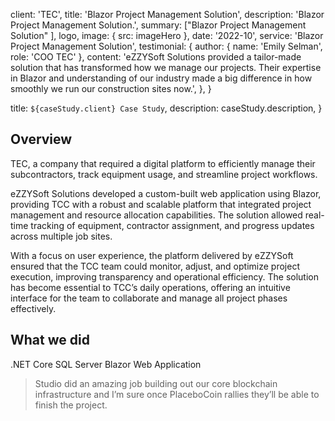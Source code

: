 
  client: 'TEC',
  title: 'Blazor Project Management Solution',
  description:
    'Blazor Project Management Solution.',
  summary: ["Blazor Project Management Solution"  ],
  logo,
  image: { src: imageHero },
  date: '2022-10',
  service: 'Blazor Project Management Solution',
  testimonial: {
    author: { name: 'Emily Selman', role: 'COO TEC' },
    content:
      'eZZYSoft Solutions provided a tailor-made solution that has transformed how we manage our projects. Their expertise in Blazor and understanding of our industry made a big difference in how smoothly we run our construction sites now.',
  },
}

  title: `${caseStudy.client} Case Study`,
  description: caseStudy.description,
}

## Overview

TEC, a company that required a digital platform to efficiently manage their subcontractors, track equipment usage, and streamline project workflows. 

eZZYSoft Solutions developed a custom-built web application using Blazor, providing TCC with a robust and scalable platform that integrated project management and resource allocation capabilities. The solution allowed real-time tracking of equipment, contractor assignment, and progress updates across multiple job sites. 

With a focus on user experience, the platform delivered by eZZYSoft ensured that the TCC team could monitor, adjust, and optimize project execution, improving transparency and operational efficiency. The solution has become essential to TCC’s daily operations, offering an intuitive interface for the team to collaborate and manage all project phases effectively.
## What we did

<TagList>
  <TagListItem> .NET Core</TagListItem>
  <TagListItem> SQL Server</TagListItem>
  <TagListItem>Blazor Web Application</TagListItem>
</TagList>

<Blockquote
  author={{ name: 'Emily Selman', role: 'COO TEC' }}
  image={{ src: imageEmilySelman }}
>
  Studio did an amazing job building out our core blockchain infrastructure and
  I’m sure once PlaceboCoin rallies they’ll be able to finish the project.

</Blockquote>

<StatList>
  <StatListItem value="34%" label="Fewer transactions" />
  <StatListItem value="10%" label="Slower transactions" />
  <StatListItem value="1000ms" label="Transaction latency" />
  <StatListItem value="3" label="Active nodes" />
</StatList>
